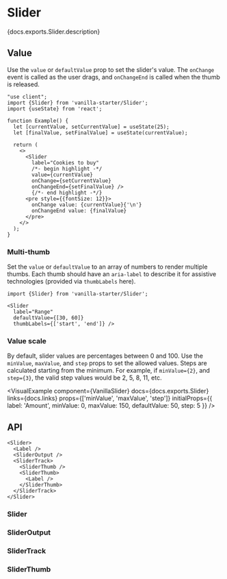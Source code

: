 


# Slider

<PageDescription>{docs.exports.Slider.description}</PageDescription>

<ExampleSwitcher>
  <VisualExample
    component={VanillaSlider}
    docs={docs.exports.Slider}
    links={docs.links}
    props={['orientation', 'isDisabled', 'formatOptions']}
    initialProps={{label: 'Opacity'}}
    type="vanilla"
    files={["starters/docs/src/Slider.tsx", "starters/docs/src/Slider.css"]} />
  <VisualExample
    component={TailwindSlider}
    docs={tailwindDocs.exports.Slider}
    links={tailwindDocs.links}
    props={['orientation', 'isDisabled', 'formatOptions']}
    initialProps={{label: 'Opacity'}}
    type="tailwind"
    files={["starters/tailwind/src/Slider.tsx"]} />
</ExampleSwitcher>

## Value

Use the `value` or `defaultValue` prop to set the slider's value. The `onChange` event is called as the user drags, and `onChangeEnd` is called when the thumb is released.

```tsx render
"use client";
import {Slider} from 'vanilla-starter/Slider';
import {useState} from 'react';

function Example() {
  let [currentValue, setCurrentValue] = useState(25);
  let [finalValue, setFinalValue] = useState(currentValue);

  return (
    <>
      <Slider
        label="Cookies to buy"
        /*- begin highlight -*/
        value={currentValue}
        onChange={setCurrentValue}
        onChangeEnd={setFinalValue} />
        {/*- end highlight -*/}
      <pre style={{fontSize: 12}}>
        onChange value: {currentValue}{'\n'}
        onChangeEnd value: {finalValue}
      </pre>
    </>
  );
}
```

### Multi-thumb

Set the `value` or `defaultValue` to an array of numbers to render multiple thumbs. Each thumb should have an `aria-label` to describe it for assistive technologies (provided via `thumbLabels` here).

```tsx render
import {Slider} from 'vanilla-starter/Slider';

<Slider
  label="Range"
  defaultValue={[30, 60]}
  thumbLabels={['start', 'end']} />
```

### Value scale

By default, slider values are percentages between 0 and 100. Use the `minValue`, `maxValue`, and `step` props to set the allowed values. Steps are calculated starting from the minimum. For example, if `minValue={2}`, and `step={3}`, the valid step values would be 2, 5, 8, 11, etc.

<VisualExample
  component={VanillaSlider}
  docs={docs.exports.Slider}
  links={docs.links}
  props={['minValue', 'maxValue', 'step']}
  initialProps={{
    label: 'Amount',
    minValue: 0,
    maxValue: 150,
    defaultValue: 50,
    step: 5
  }} />

## API

<Anatomy />

```tsx links={{Slider: '#slider', SliderOutput: '#slideroutput', SliderTrack: '#slidertrack', SliderThumb: '#sliderthumb'}}
<Slider>
  <Label />
  <SliderOutput />
  <SliderTrack>
    <SliderThumb />
    <SliderThumb>
      <Label />
    </SliderThumb>
  </SliderTrack>
</Slider>
```

### Slider

<PropTable component={docs.exports.Slider} links={docs.links} showDescription />

### SliderOutput

<PropTable component={docs.exports.SliderOutput} links={docs.links} showDescription />

### SliderTrack

<PropTable component={docs.exports.SliderTrack} links={docs.links} showDescription />

### SliderThumb

<PropTable component={docs.exports.SliderThumb} links={docs.links} showDescription />
